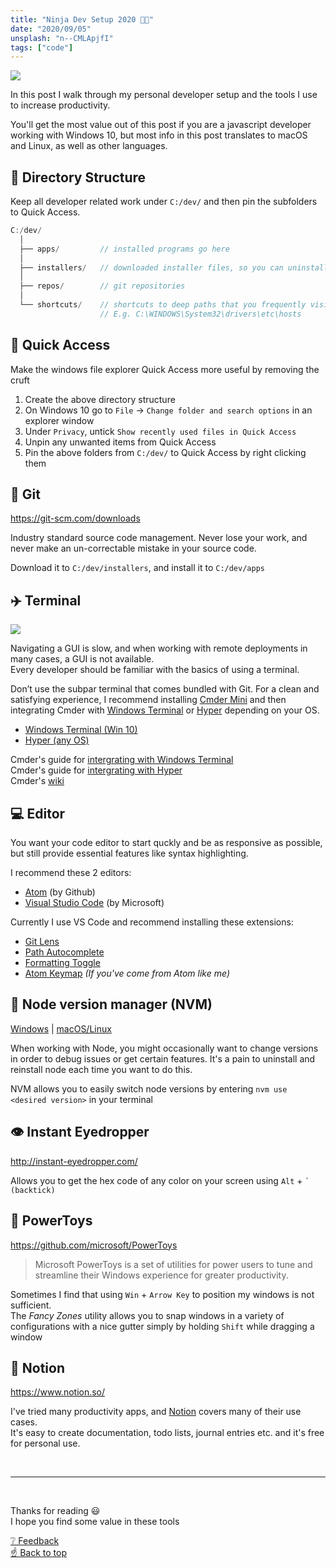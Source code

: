 ```yaml
---
title: "Ninja Dev Setup 2020 🐱‍👤"
date: "2020/09/05"
unsplash: "n--CMLApjfI"
tags: ["code"]
---
```


<div style={{ height: 200, backgroundColor: "#F0F5F9" }}>
  <img
    src="https://source.unsplash.com/XJXWbfSo2f0/800x200"
    style={{ width: "100%", height: 200 }}
  />
</div>

In this post I walk through my personal developer setup and the tools I use to increase productivity.

You'll get the most value out of this post if you are a javascript developer working with Windows 10, but most info in this post translates to macOS and Linux, as well as other languages.

## 📂 Directory Structure

Keep all developer related work under `C:/dev/` and then pin the subfolders to Quick Access.

```c
C:/dev/
  │
  ├── apps/         // installed programs go here
  │
  ├── installers/   // downloaded installer files, so you can uninstall later
  │
  ├── repos/        // git repositories
  │
  └── shortcuts/    // shortcuts to deep paths that you frequently visit
                    // E.g. C:\WINDOWS\System32\drivers\etc\hosts
```

## 🔗 Quick Access

Make the windows file explorer Quick Access more useful by removing the cruft

1. Create the above directory structure
1. On Windows 10 go to `File` -> `Change folder and search options` in an explorer window
1. Under `Privacy`, untick `Show recently used files in Quick Access`
1. Unpin any unwanted items from Quick Access
1. Pin the above folders from `C:/dev/` to Quick Access by right clicking them

## 💾 Git

https://git-scm.com/downloads

Industry standard source code management. Never lose your work, and never make an un-correctable mistake in your source code.

Download it to `C:/dev/installers`, and install it to `C:/dev/apps`

## ✈️ Terminal

<div style={{ marginTop: 8, width: "100%", height: 200, overflow: "hidden" }}>
  <img
    src="https://cmder.net/img/main.png"
    style={{ width: "100%", transform: "translate(0, -25%)" }}
  />
</div>

Navigating a GUI is slow, and when working with remote deployments in many cases, a GUI is not available.  
Every developer should be familiar with the basics of using a terminal.

Don’t use the subpar terminal that comes bundled with Git. For a clean and satisfying experience, I recommend installing [Cmder Mini](https://cmder.net/) and then integrating Cmder with [Windows Terminal](https://github.com/microsoft/terminal) or [Hyper](https://hyper.is/) depending on your OS.

- [Windows Terminal (Win 10)](https://github.com/microsoft/terminal)
- [Hyper (any OS)](https://hyper.is/)

Cmder's guide for [intergrating with Windows Terminal](https://github.com/cmderdev/cmder/wiki/Seamless-Windows-Terminal-Integration)  
Cmder's guide for [intergrating with Hyper](https://github.com/cmderdev/cmder/wiki/Seamless-Hyper-integration)  
Cmder's [wiki](https://github.com/cmderdev/cmder/wiki)

## 💻 Editor

You want your code editor to start quckly and be as responsive as possible, but still provide essential features like syntax highlighting.

I recommend these 2 editors:

- [Atom](https://atom.io/) (by Github)
- [Visual Studio Code](https://code.visualstudio.com/) (by Microsoft)

Currently I use VS Code and recommend installing these extensions:

- [Git Lens](https://marketplace.visualstudio.com/items?itemName=eamodio.gitlens)
- [Path Autocomplete](https://marketplace.visualstudio.com/items?itemName=ionutvmi.path-autocomplete)
- [Formatting Toggle](https://marketplace.visualstudio.com/items?itemName=tombonnike.vscode-status-bar-format-toggle)
- [Atom Keymap](https://marketplace.visualstudio.com/items?itemName=ms-vscode.atom-keybindings) _(If you've come from Atom like me)_

## 🐢 Node version manager (NVM)

[Windows](https://github.com/coreybutler/nvm-windows) | [macOS/Linux](https://github.com/nvm-sh/nvm)

When working with Node, you might occasionally want to change versions in order to debug issues or get certain features.
It's a pain to uninstall and reinstall node each time you want to do this.

NVM allows you to easily switch node versions by entering `nvm use <desired version>` in your terminal

## 👁️ Instant Eyedropper

http://instant-eyedropper.com/

Allows you to get the hex code of any color on your screen using `Alt` + <code>` (backtick)</code>

## 🥽 PowerToys

https://github.com/microsoft/PowerToys

> Microsoft PowerToys is a set of utilities for power users to tune and streamline their Windows experience for greater productivity.

Sometimes I find that using `Win` + `Arrow Key` to position my windows is not sufficient.  
The _Fancy Zones_ utility allows you to snap windows in a variety of configurations with a nice gutter simply by holding `Shift` while dragging a window

## 📖 Notion

https://www.notion.so/

I've tried many productivity apps, and [Notion](https://www.notion.so/) covers many of their use cases.  
It's easy to create documentation, todo lists, journal entries etc. and it's free for personal use.

<br />
<hr />
<br />

Thanks for reading 😃  
I hope you find some value in these tools

[❔ Feedback](/contact)  
[☝️ Back to top](#top)
